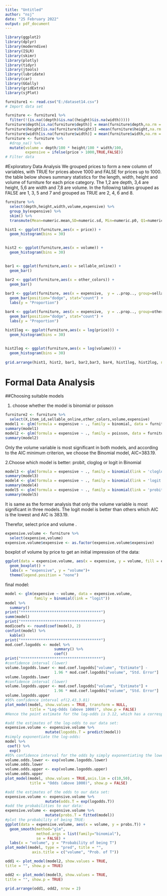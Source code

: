 ---
title: "Untitled"
author: "nsj"
date: "25 February 2022"
output: pdf_document
---

```{r message=FALSE,warning=FALSE}
library(ggplot2)
library(dplyr)
library(moderndive)
library(ISLR)
library(skimr)
library(plotly)
library(tidyr)
library(jtools)
library(lubridate)
library(car)
library(GGally)
library(gridExtra)
library(sjPlot)
```

```{r data, echo = FALSE, eval = TRUE, warning = FALSE, message = FALSE}
furniture1 <- read.csv("E:/dataset14.csv")
# Import data set 
```

```{r}
furniture <- furniture1 %>%  
  filter(!(is.na((depth)&is.na((height)&is.na(width)))))
furniture$depth[is.na(furniture$depth)] = mean(furniture$depth,na.rm = TRUE)
furniture$height[is.na(furniture$height)] =mean(furniture$height,na.rm = TRUE)
furniture$width[is.na(furniture$width)] = mean(furniture$width,na.rm = TRUE)
furniture <- furniture %>%
  #drop_na() %>%
  mutate(volume = depth/100 * height/100 * width/100,
         expensive = ifelse(price > 1000,TRUE,FALSE))
# Filter data 
```


#Exploratory Data Analysis
We grouped prices to form a new column of variables, with TRUE for prices above 1000 and FALSE for prices up to 1000. the table below shows summary statistics for the length, width, height and volume of furniture for each price category. The 1,2 are depth, 3,4 are height, 5,6 are width and 7,8 are volume. In the following tables grouped as FALSE are 1, 3, 5 and 7 and grouped as TRUE are 2, 4, 6 and 8.
```{r}
furniture %>%
  select(depth,height,width,volume,expensive) %>%
  group_by(expensive) %>%
  skim() %>%
  transmute(Mean=numeric.mean,SD=numeric.sd, Min=numeric.p0, Q1=numeric.p25, Median=numeric.p50, Q3=numeric.p75, Max=numeric.p100) 
```

```{r}
hist1 <- ggplot(furniture,aes(x = price)) +
  geom_histogram(bins = 30) 
  

hist2 <- ggplot(furniture,aes(x = volume)) +
  geom_histogram(bins = 30) 
  

bar1 <- ggplot(furniture,aes(x = sellable_online)) +
  geom_bar() 
  
bar2 <- ggplot(furniture,aes(x = other_colors)) +
  geom_bar() 

bar3 <- ggplot(furniture, aes(x = expensive,  y = ..prop.., group=sellable_online, fill=sellable_online)) + 
  geom_bar(position="dodge", stat="count") +
  labs(y = "Proportion")

bar4 <- ggplot(furniture, aes(x = expensive,  y = ..prop.., group=other_colors, fill=other_colors)) + 
  geom_bar(position="dodge", stat="count") +
  labs(y = "Proportion")
  
hist1log <- ggplot(furniture,aes(x = log(price))) +
  geom_histogram(bins = 30) 
  

hist2log <- ggplot(furniture,aes(x = log(volume))) +
  geom_histogram(bins = 30) 
  
grid.arrange(hist1, hist2, bar1, bar2,bar3, bar4, hist1log, hist2log, ncol=2)
```

# Formal Data Analysis

##Choosing suitable models

1. choose whether the model is binomial or poisson
```{r}
furniture2 <- furniture %>%
  select(X,item_id,sellable_online,other_colors,volume,expensive)
model1 <- glm(formula = expensive ~ ., family = binomial, data = furniture2)
summary(model1)
model2 <- glm(formula = expensive ~ ., family = poisson, data = furniture2)
summary(model2)
```
Only the volume variable is most significant in both models, and according to the AIC minimum criterion, we choose the Binomial model, AIC=383.19.

2.Choose which model is better: probit, cloglog or logit in Binomial
```{r}
model3 <- glm(formula = expensive ~ ., family = binomial(link = 'cloglog'), data = furniture2)
summary(model3)
model4 <- glm(formula = expensive ~ ., family = binomial(link = 'logit'), data = furniture2)
summary(model4)
model5 <- glm(formula = expensive ~ ., family = binomial(link = 'probit'), data = furniture2)
summary(model5)

```
It is same as the former analysis that only the volume variable is most significant in three models. The logit model is better than others which AIC is the lowest and AIC is 383.19.

Therefor, select price and volume .
```{r}
expensive.volume <- furniture %>% 
  select(expensive,volume)
expensive.volume$expensive <- as.factor(expensive.volume$expensive)
```
boxplot of volume by price to get an initial impression of the data:
```{r}
ggplot(data = expensive.volume, aes(x = expensive, y = volume, fill = expensive)) +
  geom_boxplot() +
  labs(x = "expensive", y = "volume")+ 
  theme(legend.position = "none")
```
final model:
```{r}
model <- glm(expensive ~ volume, data = expensive.volume, 
             family = binomial(link = "logit"))
model %>%
  summary()
print("************************************")
summ(model)
print("************************************")
mod1coefs <- round(coef(model), 2)
confint(model) %>%
  kable()
print("************************************")
mod.coef.logodds <- model %>%
                      summary() %>%
                      coef()
print("************************************")
#confidence interval (lower)
volume.logodds.lower <- mod.coef.logodds["volume", "Estimate"] - 
                      1.96 * mod.coef.logodds["volume", "Std. Error"]
volume.logodds.lower
#confidence interval (lower)
volume.logodds.upper <- mod.coef.logodds["volume", "Estimate"] + 
                      1.96 * mod.coef.logodds["volume", "Std. Error"]
volume.logodds.upper
#95% confidence interval of(2.43,3.81)
plot_model(model, show.values = TRUE, transform = NULL,
           title = "Log-Odds (above 1000)", show.p = FALSE)
#Hence the point estimate for the log-odds is 3.12, which has a corresponding 95% confidence interval of (2.43, 3.81). 
```

```{r}
#add the estimates of the log-odds to our data set:
expensive.volume <- expensive.volume %>%
                  mutate(logodds.T = predict(model))
#simply exponentiate the log-odds:
model %>%
 coef() %>%
  exp()
#95% confidence interval for the odds by simply exponentiating the lower and upper bounds of our log-odds interval:
volume.odds.lower <- exp(volume.logodds.lower)
volume.odds.lower
volume.odds.upper <- exp(volume.logodds.upper)
volume.odds.upper
plot_model(model, show.values = TRUE,axis.lim = c(10,50),
           title = "Odds (above 1000)", show.p = FALSE)
```
```{r}
#add the estimates of the odds to our data set:
expensive.volume <- expensive.volume %>%
                  mutate(odds.T = exp(logodds.T))
#add the probabilities to our data:
expensive.volume <- expensive.volume %>%
                  mutate(probs.T = fitted(model))
#plot the probability of being TRUE:
ggplot(data = expensive.volume, aes(x = volume, y = probs.T)) +
  geom_smooth(method="glm", 
              method.args = list(family="binomial"), 
              se = FALSE) +
  labs(x = "volume", y = "Probability of being T")
plot_model(model, type = "pred", title = "",
            axis.title = c("volume", "Prob. of T"))
```



```{r}
odd1 <- plot_model(model2, show.values = TRUE,
title = "", show.p = TRUE)

odd2 <- plot_model(model3, show.values = TRUE,
title = "", show.p = TRUE)

grid.arrange(odd1, odd2, nrow = 2)
```




















